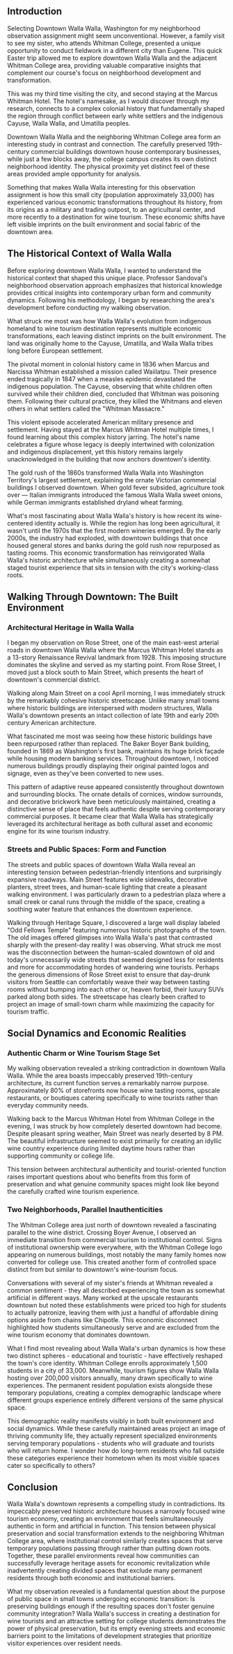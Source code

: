 
## **Introduction**

Selecting Downtown Walla Walla, Washington for my neighborhood observation assignment might seem unconventional. However, a family visit to see my sister, who attends Whitman College, presented a unique opportunity to conduct fieldwork in a different city than Eugene. This quick Easter trip allowed me to explore downtown Walla Walla and the adjacent Whitman College area, providing valuable comparative insights that complement our course's focus on neighborhood development and transformation.

This was my third time visiting the city, and second staying at the Marcus Whitman Hotel. The hotel's namesake, as I would discover through my research, connects to a complex colonial history that fundamentally shaped the region through conflict between early white settlers and the indigenous Cayuse, Walla Walla, and Umatilla peoples.

Downtown Walla Walla and the neighboring Whitman College area form an interesting study in contrast and connection. The carefully preserved 19th-century commercial buildings downtown house contemporary businesses, while just a few blocks away, the college campus creates its own distinct neighborhood identity. The physical proximity yet distinct feel of these areas provided ample opportunity for analysis.

Something that makes Walla Walla interesting for this observation assignment is how this small city (population approximately 33,000) has experienced various economic transformations throughout its history, from its origins as a military and trading outpost, to an agricultural center, and more recently to a destination for wine tourism. These economic shifts have left visible imprints on the built environment and social fabric of the downtown area.

<ObservationMap />

## **The Historical Context of Walla Walla**

Before exploring downtown Walla Walla, I wanted to understand the historical context that shaped this unique place. Professor Sandoval's neighborhood observation approach emphasizes that historical knowledge provides critical insights into contemporary urban form and community dynamics. Following his methodology, I began by researching the area's development before conducting my walking observation.

What struck me most was how Walla Walla's evolution from indigenous homeland to wine tourism destination represents multiple economic transformations, each leaving distinct imprints on the built environment. The land was originally home to the Cayuse, Umatilla, and Walla Walla tribes long before European settlement.

The pivotal moment in colonial history came in 1836 when Marcus and Narcissa Whitman established a mission called Waiilatpu. Their presence ended tragically in 1847 when a measles epidemic devastated the indigenous population. The Cayuse, observing that white children often survived while their children died, concluded that Whitman was poisoning them. Following their cultural practice, they killed the Whitmans and eleven others in what settlers called the "Whitman Massacre."

This violent episode accelerated American military presence and settlement. Having stayed at the Marcus Whitman Hotel multiple times, I found learning about this complex history jarring. The hotel's name celebrates a figure whose legacy is deeply intertwined with colonization and indigenous displacement, yet this history remains largely unacknowledged in the building that now anchors downtown's identity.

The gold rush of the 1860s transformed Walla Walla into Washington Territory's largest settlement, explaining the ornate Victorian commercial buildings I observed downtown. When gold fever subsided, agriculture took over — Italian immigrants introduced the famous Walla Walla sweet onions, while German immigrants established dryland wheat farming.

What's most fascinating about Walla Walla's history is how recent its wine-centered identity actually is. While the region has long been agricultural, it wasn't until the 1970s that the first modern wineries emerged. By the early 2000s, the industry had exploded, with downtown buildings that once housed general stores and banks during the gold rush now repurposed as tasting rooms. This economic transformation has reinvigorated Walla Walla's historic architecture while simultaneously creating a somewhat staged tourist experience that sits in tension with the city's working-class roots.

## **Walking Through Downtown: The Built Environment**

### **Architectural Heritage in Walla Walla**

I began my observation on Rose Street, one of the main east-west arterial roads in downtown Walla Walla where the Marcus Whitman Hotel stands as a 13-story Renaissance Revival landmark from 1928. This imposing structure dominates the skyline and served as my starting point. From Rose Street, I moved just a block south to Main Street, which presents the heart of downtown's commercial district.

Walking along Main Street on a cool April morning, I was immediately struck by the remarkably cohesive historic streetscape. Unlike many small towns where historic buildings are interspersed with modern structures, Walla Walla's downtown presents an intact collection of late 19th and early 20th century American architecture.

What fascinated me most was seeing how these historic buildings have been repurposed rather than replaced. The Baker Boyer Bank building, founded in 1869 as Washington's first bank, maintains its huge brick façade while housing modern banking services. Throughout downtown, I noticed numerous buildings proudly displaying their original painted logos and signage, even as they've been converted to new uses.

This pattern of adaptive reuse appeared consistently throughout downtown and surrounding blocks. The ornate details of cornices, window surrounds, and decorative brickwork have been meticulously maintained, creating a distinctive sense of place that feels authentic despite serving contemporary commercial purposes. It became clear that Walla Walla has strategically leveraged its architectural heritage as both cultural asset and economic engine for its wine tourism industry.

<ImageCarousel 
  autoPlayInterval={6000} 
  showIndicators={true}
  showArrows={true}
/>

### **Streets and Public Spaces: Form and Function**

The streets and public spaces of downtown Walla Walla reveal an interesting tension between pedestrian-friendly intentions and surprisingly expansive roadways. Main Street features wide sidewalks, decorative planters, street trees, and human-scale lighting that create a pleasant walking environment. I was particularly drawn to a pedestrian plaza where a small creek or canal runs through the middle of the space, creating a soothing water feature that enhances the downtown experience.

Walking through Heritage Square, I discovered a large wall display labeled "Odd Fellows Temple" featuring numerous historic photographs of the town. The old images offered glimpses into Walla Walla's past that contrasted sharply with the present-day reality I was observing. What struck me most was the disconnection between the human-scaled downtown of old and today's unnecessarily wide streets that seemed designed less for residents and more for accommodating hordes of wandering wine tourists. Perhaps the generous dimensions of Rose Street exist to ensure that day-drunk visitors from Seattle can comfortably weave their way between tasting rooms without bumping into each other or, heaven forbid, their luxury SUVs parked along both sides. The streetscape has clearly been crafted to project an image of small-town charm while maximizing the capacity for tourism traffic.

## **Social Dynamics and Economic Realities**

### **Authentic Charm or Wine Tourism Stage Set**

My walking observation revealed a striking contradiction in downtown Walla Walla. While the area boasts impeccably preserved 19th-century architecture, its current function serves a remarkably narrow purpose. Approximately 80% of storefronts now house wine tasting rooms, upscale restaurants, or boutiques catering specifically to wine tourists rather than everyday community needs.

Walking back to the Marcus Whitman Hotel from Whitman College in the evening, I was struck by how completely deserted downtown had become. Despite pleasant spring weather, Main Street was nearly deserted by 8 PM. The beautiful infrastructure seemed to exist primarily for creating an idyllic wine country experience during limited daytime hours rather than supporting community or college life.

This tension between architectural authenticity and tourist-oriented function raises important questions about who benefits from this form of preservation and what genuine community spaces might look like beyond the carefully crafted wine tourism experience.

### **Two Neighborhoods, Parallel Inauthenticities**

The Whitman College area just north of downtown revealed a fascinating parallel to the wine district. Crossing Boyer Avenue, I observed an immediate transition from commercial tourism to institutional control. Signs of institutional ownership were everywhere, with the Whitman College logo appearing on numerous buildings, most notably the many family homes now converted for college use. This created another form of controlled space distinct from but similar to downtown's wine-tourism focus.

Conversations with several of my sister's friends at Whitman revealed a common sentiment - they all described experiencing the town as somewhat artificial in different ways. Many worked at the upscale restaurants downtown but noted these establishments were priced too high for students to actually patronize, leaving them with just a handful of affordable dining options aside from chains like Chipotle. This economic disconnect highlighted how students simultaneously serve and are excluded from the wine tourism economy that dominates downtown.

What I find most revealing about Walla Walla's urban dynamics is how these two distinct spheres - educational and touristic - have effectively reshaped the town's core identity. Whitman College enrolls approximately 1,500 students in a city of 33,000. Meanwhile, tourism figures show Walla Walla hosting over 200,000 visitors annually, many drawn specifically to wine experiences. The permanent resident population exists alongside these temporary populations, creating a complex demographic landscape where different groups experience entirely different versions of the same physical space.

This demographic reality manifests visibly in both built environment and social dynamics. While these carefully maintained areas project an image of thriving community life, they actually represent specialized environments serving temporary populations - students who will graduate and tourists who will return home. I wonder how do long-term residents who fall outside these categories experience their hometown when its most visible spaces cater so specifically to others?

<PopulationDynamicsChart />

## **Conclusion**

Walla Walla's downtown represents a compelling study in contradictions. Its impeccably preserved historic architecture houses a narrowly focused wine tourism economy, creating an environment that feels simultaneously authentic in form and artificial in function. This tension between physical preservation and social transformation extends to the neighboring Whitman College area, where institutional control similarly creates spaces that serve temporary populations passing through rather than putting down roots. Together, these parallel environments reveal how communities can successfully leverage heritage assets for economic revitalization while inadvertently creating divided spaces that exclude many permanent residents through both economic and institutional barriers.

What my observation revealed is a fundamental question about the purpose of public space in small towns undergoing economic transition: Is preserving buildings enough if the resulting spaces don't foster genuine community integration? Walla Walla's success in creating a destination for wine tourists and an attractive setting for college students demonstrates the power of physical preservation, but its empty evening streets and economic barriers point to the limitations of development strategies that prioritize visitor experiences over resident needs.